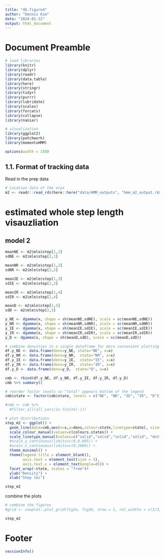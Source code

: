 ---
title: "4b.figure4"
author: "Dennis Kim"
date: "2024-01-22"
output: html_document
---

# Document Preamble 
```{r preamble, message=FALSE, warning=FALSE}
# load libraries
library(knitr)
library(dplyr)
library(readr)
library(data.table)
library(here)
library(stringr)
library(tidyr)
library(purrr)
library(lubridate)
library(scales)
library(forcats)
library(collapse)
library(naniar)

# visualization 
library(ggplot2)
library(patchwork)
library(momentuHMM)

options(width = 150)
```

## 1.1. Format of tracking data

Read in the prep data
```{r read in prep data}
# Location data of the oryx 
m2 <- readr::read_rds(here::here("data/HMM_outputs", "hmm_m2_output.rds"))
```

# estimated whole step length visauzliation 

## model 2
```{r model 2}
meanNE <- m2$mle$step[1,1]
sdNE <- m2$mle$step[2,1] 

meanNR <- m2$mle$step[1,2]
sdNR <- m2$mle$step[2,2]  

meanIE <- m2$mle$step[1,3]
sdIE <- m2$mle$step[2,3]  

meanIR <- m2$mle$step[1,4] 
sdIR <- m2$mle$step[2,4]

meanD <- m2$mle$step[1,5]
sdD <- m2$mle$step[2,5]

y_NE <- dgamma(x, shape = sh(meanNE,sdNE), scale = sc(meanNE,sdNE))
y_NR <- dgamma(x, shape = sh(meanNR,sdNR), scale = sc(meanNR,sdNR))
y_IE <- dgamma(x, shape = sh(meanIE,sdIE), scale = sc(meanIE,sdIE))
y_IR <- dgamma(x, shape = sh(meanIR,sdIR), scale = sc(meanIR,sdIR))
y_D <- dgamma(x, shape = sh(meanD,sdD), scale = sc(meanD,sdD))

# combine densities in a single dataframe for more convenient plotting
df.y_NE <- data.frame(dens=y_NE, state="NE", x=x)
df.y_NR <- data.frame(dens=y_NR,  state="NR", x=x)
df.y_IE <- data.frame(dens=y_IE,  state="IE", x=x)
df.y_IR <- data.frame(dens=y_IR,  state="IR", x=x)
df.y_D <- data.frame(dens=y_D,  state="D", x=x)

cmb <- rbind(df.y_NE, df.y_NR, df.y_IE, df.y_IR, df.y_D)
cmb %>% summary()

# reorder factor levels so "total" appears bottom of the legend
cmb$state <- factor(cmb$state, levels = c("NE", "NR", "IE", "IR", "D"))

#cmb <- cmb %>%
  #filter_all(all_vars(is.finite(.)))

# plot distributions
step_m2 <- ggplot() +
  geom_line(data=cmb,aes(x=x,y=dens,colour=state,linetype=state), size=1) +
  scale_colour_manual(values=c(colours.states)) +
  scale_linetype_manual(values=c("solid","solid","solid","solid", "dotted")) +
  #scale_y_continuous(limits=c(0,0.005)) +
  #scale_x_continuous(limits=c(0,2000)) +
  theme_minimal() +
  theme(legend.title = element_blank(),
        axis.text = element_text(size = 5),
        axis.text.x = element_text(angle=45)) +
  facet_wrap(~state, scales = "free")+
  ylab("Density") +
  xlab("Step (m)")

step_m2
```

combine the plots 
```{r combine the plots}
# combine the figures 
#grid <- cowplot::plot_grid(fig3a, fig3b, nrow = 1, rel_widths = c(1/3,2/3), align = "h")

step_m2  
```

# Footer
```{r footer}
sessionInfo()
```